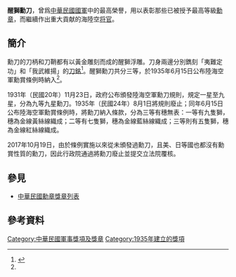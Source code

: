 {{Infobox Military Award
|name=醒獅勳刀
|image=[[File:醒獅勳刀.jpg|250px]]
|caption=醒獅勳刀，左為三等，中為一等，右為二等
|awarded_by={{ROC}}
|eligibility=將級軍官
|for=
|status= 廢止
|description=
|clasps=
|established=1935年6月15日 ~ 2017年10月19日
|first_award= 
|last_award=
|total=
|posthumous=
|individual=
|higher=
|same=
|lower=[[國光勳章|國光勳章]]
|image2=
|caption2=
}}
'''醒獅勳刀'''，曾爲[[中華民國國軍|中華民國國軍]]中的最高榮譽，用以表彰那些已被授予最高等級[[勳章|勳章]]，而繼續作出重大貢献的海陸空[[将官|将官]]。

==簡介==
勳刀的刀柄和刀鞘都有以黃金雕刻而成的醒獅浮雕。刀身兩邊分別鐫刻「夷難定功」和「我武維揚」的[[刀銘|刀銘]]<ref name="#1">{{cite web|title=軍職勳章|url=http://www.president.gov.tw/Default.aspx?tabid=81#01|accessdate=2010-08-07}}</ref>。醒獅勳刀共分三等，於1935年6月15日公布陸海空軍勳賞條例時納入<ref name="#1"/>。

1931年（民國20年）11月23日，政府公布頒發陸海空軍勳刀規則，規定一星至九星，分為九等九星勳刀。1935年（民國24年）8月1日將規則廢止；同年6月15日公布陸海空軍勳賞條例時，將勳刀納入條款，分為三等有穗無表：一等有九隻獅，穗為金線黃絲線織成；二等有七隻獅，穗為金線藍絲線織成；三等則有五隻獅，穗為金線紅絲線織成。

2017年10月19日，由於條例實施以來從未頒發過勳刀，且美、日等國也都沒有勳賞性質的勳刀，因此行政院通過將勳刀廢止並提交立法院覆核。

== 參見 ==
*[[中華民國勳章獎章列表|中華民國勳章獎章列表]]

==參考資料==
{{reflist}}

{{中華民國勳章}}

[[Category:中華民國軍事獎項及獎章|Category:中華民國軍事獎項及獎章]]
[[Category:1935年建立的獎項|Category:1935年建立的獎項]]